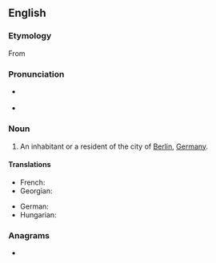 {{also|berlinese}}
==English==

===Etymology===
From {{suffix|en|Berlin|ese}}

===Pronunciation===
* {{a|UK}} {{IPA|en|/bɜː(ɹ).lɪn.iːz/}}
* {{rhymes|en|iːz}}

===Noun===
{{en-noun|Berlinese}}

# An inhabitant or a resident of the city of [[Berlin]], [[Germany]].

====Translations====
{{trans-top|an inhabitant or a resident of the city of Berlin, Germany}}
* French: {{t+|fr|Berlinois}}
* Georgian: {{t|ka|ბერლინელი}}
{{trans-mid}}
* German: {{t+|de|Berliner}}
* Hungarian: {{t+|hu|berlini}}
{{trans-bottom}}

===Anagrams===
* {{anagrams|en|a=beeeilnrs|Eberleins|beer lines}}